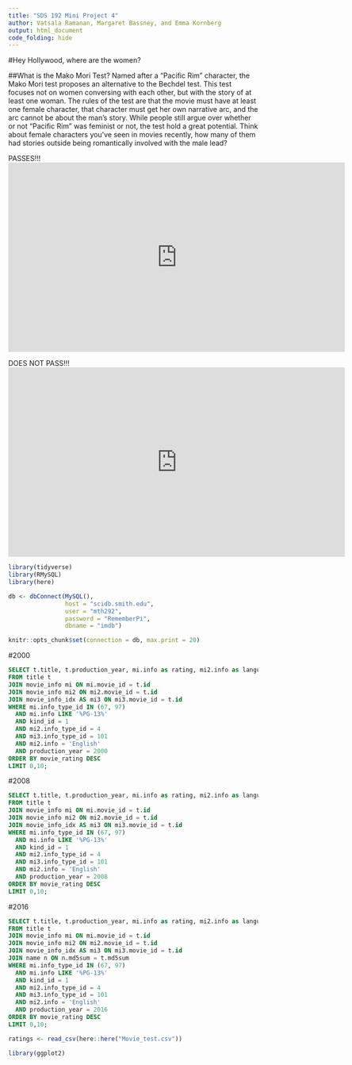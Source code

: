 ```yaml
---
title: "SDS 192 Mini Project 4"
author: Vatsala Ramanan, Margaret Bassney, and Emma Kornberg
output: html_document
code_folding: hide
---
```


#Hey Hollywood, where are the women? 

##What is the Mako Mori Test?
Named after a "Pacific Rim" character, the Mako Mori test proposes an alternative to the Bechdel test. This test focuses not on women conversing with each other, but with the story of at least one woman. The rules of the test are that the movie must have at least one female character, that character must get her own narrative arc, and the arc cannot be about the man's story. While people still argue over whether or not "Pacific Rim" was feminist or not, the test hold a great potential. Think about female characters you've seen in movies recently, how many of them had stories outside being romantically involved with the male lead?

PASSES!!!
<iframe width="679" height="382" src="https://www.youtube.com/embed/SL_YMm9C6tw" frameborder="0" allow="accelerometer; autoplay; encrypted-media; gyroscope; picture-in-picture" allowfullscreen></iframe>

DOES NOT PASS!!! 
<iframe width="679" height="382" src="https://www.youtube.com/embed/_dl2L4v6ecM" frameborder="0" allow="accelerometer; autoplay; encrypted-media; gyroscope; picture-in-picture" allowfullscreen></iframe>

```r
library(tidyverse)
library(RMySQL)
library(here)

db <- dbConnect(MySQL(), 
                host = "scidb.smith.edu", 
                user = "mth292", 
                password = "RememberPi", 
                dbname = "imdb")

knitr::opts_chunk$set(connection = db, max.print = 20)
```

#2000
```sql
SELECT t.title, t.production_year, mi.info as rating, mi2.info as language,mi3.info AS movie_rating
FROM title t 
JOIN movie_info mi ON mi.movie_id = t.id
JOIN movie_info mi2 ON mi2.movie_id = t.id
JOIN movie_info_idx AS mi3 ON mi3.movie_id = t.id
WHERE mi.info_type_id IN (67, 97) 
  AND mi.info LIKE '%PG-13%'
  AND kind_id = 1
  AND mi2.info_type_id = 4
  AND mi3.info_type_id = 101
  AND mi2.info = 'English'
  AND production_year = 2000
ORDER BY movie_rating DESC
LIMIT 0,10;
```

#2008
```sql
SELECT t.title, t.production_year, mi.info as rating, mi2.info as language,mi3.info AS movie_rating
FROM title t 
JOIN movie_info mi ON mi.movie_id = t.id
JOIN movie_info mi2 ON mi2.movie_id = t.id
JOIN movie_info_idx AS mi3 ON mi3.movie_id = t.id
WHERE mi.info_type_id IN (67, 97) 
  AND mi.info LIKE '%PG-13%'
  AND kind_id = 1
  AND mi2.info_type_id = 4
  AND mi3.info_type_id = 101
  AND mi2.info = 'English'
  AND production_year = 2008
ORDER BY movie_rating DESC
LIMIT 0,10;
```

#2016
```sql
SELECT t.title, t.production_year, mi.info as rating, mi2.info as language,mi3.info AS movie_rating, n.gender
FROM title t 
JOIN movie_info mi ON mi.movie_id = t.id
JOIN movie_info mi2 ON mi2.movie_id = t.id
JOIN movie_info_idx AS mi3 ON mi3.movie_id = t.id
JOIN name n ON n.md5sum = t.md5sum
WHERE mi.info_type_id IN (67, 97) 
  AND mi.info LIKE '%PG-13%'
  AND kind_id = 1
  AND mi2.info_type_id = 4
  AND mi3.info_type_id = 101
  AND mi2.info = 'English'
  AND production_year = 2016
ORDER BY movie_rating DESC
LIMIT 0,10;
```

```r
ratings <- read_csv(here::here("Movie_test.csv"))
```


```r
library(ggplot2)
```




